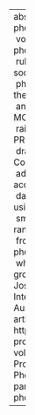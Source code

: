 ---
abstract: "In this paper, I investigate to what degree phonetic uniformity in diachronic\
  \ vowels shifts can be accounted for in terms of a shared phonetic implementation\
  \ rule of phonological features [6, 10], versus a shared social evaluation of the\
  \ phonetic realizations [19]. I take a particular focus on the parallel fronting\
  \ and subsequent retraction of the GOOSE, GOAT and MOUTH vowels, as well as the\
  \ raising of the preconsonantal FACE and pre-voiceless PRICE vowels in Philadelphia,\
  \ drawing data from the Philadelphia Neighborhood Corpus [15]. Using generalized\
  \ additive models [21] I \uFB01t models for these vowels accounting for gender,\
  \ date of birth, educational attainment, and vowel duration using tensor product\
  \ smooths. Looking at the correlation of the byspeaker random intercepts, back vowel\
  \ fronting appears to be highly correlated, thus likely phonologically grounded,\
  \ while FACE and PRICE raising is not, thus likely socially grounded."
author:
- name:
    family: Fruehwald
    given: Josef
citation:
  container-title: Proceedings of the 19th International Congress of Phonetic Sciences,
    Melbourne, Australia 2019
  issue: ''
  issued: '2019'
  page: '5'
  type: article-journal
  url: https://www.internationalphoneticassociation.org/icphs-proceedings/ICPhS2019/papers/ICPhS_730.pdf
  volume: ''
date: '2019'
date-format: YYYY
description: Proceedings of the 19th International Congress of Phonetic Sciences,
  Melbourne, Australia 2019
doi: ''
params:
  notes: ''
title: Is phonetic target uniformity phonologically, or sociolinguistically grounded?

---